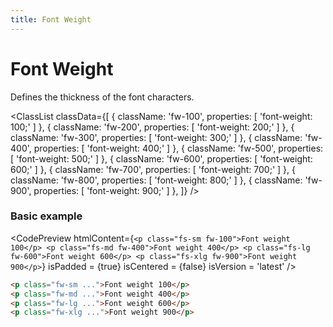 ```yaml
---
title: Font Weight
---
```



# Font Weight

Defines the thickness of the font characters.

<ClassList
  classData={[
    {
      className: 'fw-100',
      properties: [
        'font-weight: 100;'
      ]
    },
    {
      className: 'fw-200',
      properties: [
        'font-weight: 200;'
      ]
    },
    {
      className: 'fw-300',
      properties: [
        'font-weight: 300;'
      ]
    },
    {
      className: 'fw-400',
      properties: [
        'font-weight: 400;'
      ]
    },
    {
      className: 'fw-500',
      properties: [
        'font-weight: 500;'
      ]
    },
    {
      className: 'fw-600',
      properties: [
        'font-weight: 600;'
      ]
    },
    {
      className: 'fw-700',
      properties: [
        'font-weight: 700;'
      ]
    },
    {
      className: 'fw-800',
      properties: [
        'font-weight: 800;'
      ]
    },
    {
      className: 'fw-900',
      properties: [
        'font-weight: 900;'
      ]
    },
  ]}
/>

### Basic example

<CodePreview
  htmlContent={`
    <p class="fs-sm fw-100">Font weight 100</p>
    <p class="fs-md fw-400">Font weight 400</p>
    <p class="fs-lg fw-600">Font weight 600</p>
    <p class="fs-xlg fw-900">Font weight 900</p>
  `}
  isPadded = {true}
  isCentered = {false}
  isVersion = 'latest'
/>

```html
<p class="fw-sm ...">Font weight 100</p>
<p class="fw-md ...">Font weight 400</p>
<p class="fw-lg ...">Font weight 600</p>
<p class="fw-xlg ...">Font weight 900</p>
```